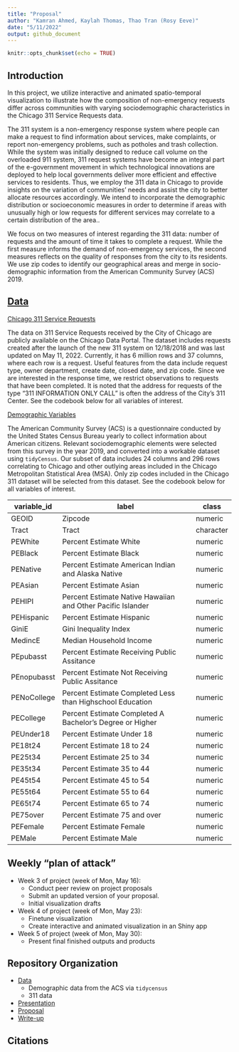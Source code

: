 ```yaml
---
title: "Proposal"
author: "Kamran Ahmed, Kaylah Thomas, Thao Tran (Rosy Eeve)"
date: "5/11/2022"
output: github_document
---
```


```r
knitr::opts_chunk$set(echo = TRUE)
```

## Introduction

In this project, we utilize interactive and animated spatio-temporal visualization to illustrate how the composition of non-emergency requests differ across communities with varying sociodemographic characteristics in the Chicago 311 Service Requests data. 

The 311 system is a non-emergency response system where people can make a request to find information about services, make complaints, or report non-emergency problems, such as potholes and trash collection. While the system was initially designed to reduce call volume on the overloaded 911 system, 311 request systems have become an integral part of the e-government movement in which technological innovations are deployed to help local governments deliver more efficient and effective services to residents. Thus, we employ the 311 data in Chicago to provide insights on the variation of communities’ needs and assist the city to better allocate resources accordingly. We intend to incorporate the demographic distribution or socioeconomic measures in order to determine if areas with unusually high or low requests for different services may correlate to a certain distribution of the area..

We focus on two measures of interest regarding the 311 data: number of requests and the amount of time it takes to complete a request. While the first measure informs the demand of non-emergency services, the second measures reflects on the quality of responses from the city to its residents. We use zip codes to identify our geographical areas and merge in socio-demographic information from the American Community Survey (ACS) 2019. 

## [Data](proj2-rosy-eeve/Data)

[Chicago 311 Service Requests](google drive link to dataset here)

The data on 311 Service Requests received by the City of Chicago are publicly available on the Chicago Data Portal. The dataset includes requests created after the launch of the new 311 system on 12/18/2018 and was last updated on May 11, 2022. Currently, it has 6 million rows and 37 columns, where each row is a request. Useful features from the data include request type, owner department, create date, closed date, and zip code. Since we are interested in the response time, we restrict observations to requests that have been completed. It is noted that the address for requests of the type “311 INFORMATION ONLY CALL” is often the address of the City's 311 Center. See the codebook below for all variables of interest.


[Demographic Variables](proj2-rosy-eeve/Data/Chicago_zcta_subset_acs2019_clean.csv)

The American Community Survey (ACS) is a questionnaire conducted by the United States Census Bureau yearly to collect information about American citizens. Relevant sociodemographic elements were selected from this survey in the year 2019, and converted into a workable dataset using `tidyCensus`. Our subset of data includes 24 columns and 296 rows correlating to Chicago and other outlying areas included in the Chicago Metropolitan Statistical Area (MSA). Only zip codes included in the Chicago 311 dataset will be selected from this dataset. See the codebook below for all variables of interest. 

| variable_id | label                                                       | class     |
|-------------|-------------------------------------------------------------|-----------|
| GEOID       | Zipcode                                                     | numeric   |
| Tract       | Tract                                                       | character |
| PEWhite     | Percent Estimate White                                      | numeric   |
| PEBlack     | Percent Estimate Black                                      | numeric   |
| PENative    | Percent Estimate American Indian and Alaska Native          | numeric   |
| PEAsian     | Percent Estimate Asian                                      | numeric   |
| PEHIPI      | Percent Estimate Native Hawaiian and Other Pacific Islander | numeric   |
| PEHispanic  | Percent Estimate Hispanic                                   | numeric   |
| GiniE       | Gini Inequality Index                                       | numeric   |
| MedincE     | Median Household Income                                     | numeric   |
| PEpubasst   | Percent Estimate Receiving Public Assitance                 | numeric   |
| PEnopubasst | Percent Estimate Not Receiving Public Assitance             | numeric   |
| PENoCollege | Percent Estimate Completed Less than Highschool Education   | numeric   |
| PECollege   | Percent Estimate Completed A Bachelor's Degree or Higher    | numeric   |
| PEUnder18   | Percent Estimate Under 18                                   | numeric   |
| PE18t24     | Percent Estimate 18 to 24                                   | numeric   |
| PE25t34     | Percent Estimate 25 to 34                                   | numeric   |
| PE35t34     | Percent Estimate 35 to 44                                   | numeric   |
| PE45t54     | Percent Estimate 45 to 54                                   | numeric   |
| PE55t64     | Percent Estimate 55 to 64                                   | numeric   |
| PE65t74     | Percent Estimate 65 to 74                                   | numeric   |
| PE75over    | Percent Estimate 75 and over                                | numeric   |
| PEFemale    | Percent Estimate Female                                     | numeric   |
| PEMale      | Percent Estimate Male                                       | numeric   |



## Weekly “plan of attack”
- Week 3 of project (week of Mon, May 16): 
  + Conduct peer review on project proposals
  + Submit an updated version of your proposal.
  + Initial visualization drafts 
- Week 4 of project (week of Mon, May 23): 
  + Finetune visualization 
  + Create interactive and animated visualization in an Shiny app 
- Week 5 of project (week of Mon, May 30): 
  + Present final finished outputs and products
  
## Repository Organization
- [Data](proj2-rosy-eeve/Data/README.md)
  + Demographic data from the ACS via `tidycensus`
  + 311 data 
- [Presentation](proj2-rosy-eeve/Presentation/README.md)
- [Proposal](proj2-rosy-eeve/Proposal/README.md)
- [Write-up](proj2-rosy-eeve/README.md)

## Citations
